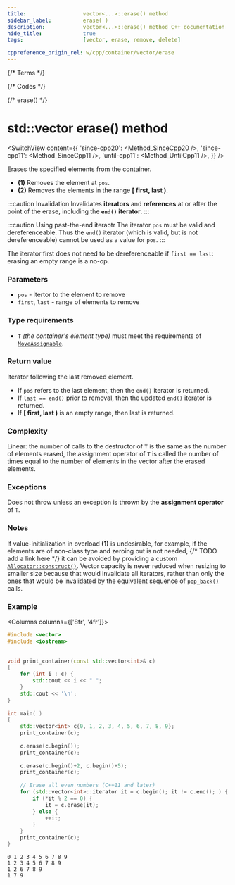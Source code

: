 ```yaml
---
title:					vector<...>::erase() method
sidebar_label:			erase( )
description:			vector<...>::erase() method C++ documentation
hide_title:				true
tags:					[vector, erase, remove, delete]

cppreference_origin_rel: w/cpp/container/vector/erase
---
```



{/* Terms */}

{/* Codes */}

{/* erase() */}

# std::vector erase() method

<SwitchView content={{
    'since-cpp20': <Method_SinceCpp20 />,
    'since-cpp11': <Method_SinceCpp11 />,
    'until-cpp11': <Method_UntilCpp11 />,
}} />

Erases the specified elements from the container.
 - **(1)** Removes the element at `pos`.
 - **(2)** Removes the elements in the range **[ first, last )**.

:::caution Invalidation
Invalidates **iterators** and **references** at or after the point of the erase, including the **`end()` iterator**.
:::

:::caution Using past-the-end iteraotr
The iterator `pos` must be valid and dereferenceable.
Thus the `end()` iterator (which is valid, but is not dereferenceable) cannot be used as a value for `pos`.
:::

The iterator first does not need to be dereferenceable if `first == last`: erasing an empty range is a no-op.

### Parameters

 - `pos` - itertor to the element to remove
 - `first`, `last` - range of elements to remove

### Type requirements

 - `T` *(the container's element type)* must meet the requirements of [`MoveAssignable`](/docs/named_req/MoveAssignable).

### Return value

Iterator following the last removed element.

 - If `pos` refers to the last element, then the `end()` iterator is returned.
 - If `last == end()` prior to removal, then the updated `end()` iterator is returned.
 - If **[ first, last )** is an empty range, then last is returned.

### Complexity

Linear: the number of calls to the destructor of `T` is the same as the number of elements erased,
the assignment operator of `T` is called the number of times equal to the number of elements in the vector after the erased elements.

### Exceptions

Does not throw unless an exception is thrown by the **assignment operator** of `T`.

### Notes

If value-initialization in overload **(1)** is undesirable, for example, if the elements are of non-class type and zeroing out is not needed,
{/* TODO add a link here */}
it can be avoided by providing a custom [`Allocator::construct()`](#).
Vector capacity is never reduced when resizing to smaller size because that would invalidate all iterators,
rather than only the ones that would be invalidated by the equivalent sequence of [`pop_back()`](pop_back) calls.

### Example

<Columns columns={['8fr', '4fr']}>
<div>

```cpp title='Main.cpp' showLineNumbers
#include <vector>
#include <iostream>
 
 
void print_container(const std::vector<int>& c) 
{
    for (int i : c) {
        std::cout << i << " ";
    }
    std::cout << '\n';
}
 
int main( )
{
    std::vector<int> c{0, 1, 2, 3, 4, 5, 6, 7, 8, 9};
    print_container(c);
 
    c.erase(c.begin());
    print_container(c);
 
    c.erase(c.begin()+2, c.begin()+5);
    print_container(c);
 
    // Erase all even numbers (C++11 and later)
    for (std::vector<int>::iterator it = c.begin(); it != c.end(); ) {
        if (*it % 2 == 0) {
            it = c.erase(it);
        } else {
            ++it;
        }
    }
    print_container(c);
}
```

</div>
<div>

```plaintext title="Output"
0 1 2 3 4 5 6 7 8 9
1 2 3 4 5 6 7 8 9
1 2 6 7 8 9
1 7 9
```

</div>
</Columns>
